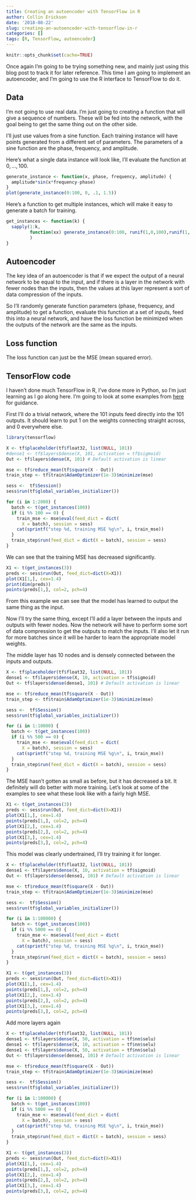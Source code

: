 ```yaml
---
title: Creating an autoencoder with TensorFlow in R
author: Collin Erickson
date: '2018-08-22'
slug: creating-an-autoencoder-with-tensorflow-in-r
categories: []
tags: [R, TensorFlow, autoencoder]
---
```


```r
knitr::opts_chunk$set(cache=TRUE)
```

Once again I'm going to be trying something new,
and mainly just using this blog post to track it
for later reference.
This time I am going to implement an autoencoder,
and I'm going to use the R interface to TensorFlow
to do it.

## Data

I'm not going to use real data.
I'm just going to creating a function that will give a sequence
of numbers.
These will be fed into the network, with the goal being
to get the same thing out on the other side.

I'll just use values from a sine function.
Each training instance will have points generated
from a different set of parameters.
The parameters of a sine function are the phase,
frequency, and amplitude.

Here's what a single data instance will look like,
I'll evaluate the function at $0, \ldots, 100$.

```r
generate_instance <- function(x, phase, frequency, amplitude) {
  amplitude*sin(x*frequency-phase)
}
plot(generate_instance(0:100, 0, .1, 1.5))
```

Here's a function to get multiple instances, which will make
it easy to generate a batch for training.

```r
get_instances <- function(k) {
  sapply(1:k,
         function(xx) generate_instance(0:100, runif(1,0,100),runif(1, .03, .5),runif(1,.1,10))
         )
}
```


## Autoencoder

The key idea of an autoencoder is that if we expect the
output of a neural network to be equal to the input,
and if there is a layer in the network with fewer nodes than
the inputs,
then the values at this layer represent a sort of
data compression of the inputs.

So I'll randomly generate function parameters
(phase, frequency, and amplitude) to get a function,
evaluate this function at a set of inputs,
feed this into a neural network,
and have the loss function be minimized when
the outputs of the network are the same as the inputs.

## Loss function

The loss function can just be the MSE
(mean squared error).


## TensorFlow code

I haven't done much TensorFlow in R, I've done more
in Python, so I'm just learning as I go along here.
I'm going to look at some examples from 
[here](https://tensorflow.rstudio.com/learn/examples.html)
for guidance.

First I'll do a trivial network, where the 101 inputs
feed directly into the 101 outputs.
It should learn to put 1 on the weights connecting straight across,
and 0 everywhere else.

```r
library(tensorflow)

X <- tf$placeholder(tf$float32, list(NULL, 101))
#dense1 <- tf$layers$dense(X, 101, activation = tf$sigmoid)
Out <- tf$layers$dense(X, 101) # Default activation is linear

mse <- tf$reduce_mean(tf$square(X - Out))
train_step <- tf$train$AdamOptimizer(1e-3)$minimize(mse)

sess <-  tf$Session()
sess$run(tf$global_variables_initializer())

for (i in 1:2000) {
  batch <- t(get_instances(100))
  if (i %% 100 == 0) {
    train_mse <- mse$eval(feed_dict = dict(
      X = batch), session = sess)
    cat(sprintf("step %d, training MSE %g\n", i, train_mse))
  }
  train_step$run(feed_dict = dict(X = batch), session = sess)
}
```

We can see that the training MSE has decreased significantly.

```r
X1 <- t(get_instances(3))
preds <- sess$run(Out, feed_dict=dict(X=X1))
plot(X1[1,], cex=1.4)
print(dim(preds))
points(preds[1,], col=2, pch=4)
```

From this example we can see that the model
has learned to output the same thing as the input.

Now I'll try the same thing, except I'll add a layer
between the inputs and outputs with fewer nodes.
Now the network will have to perform some sort of data
compression to get the outputs to match the inputs.
I'll also let it run for more batches since it
will be harder to learn the appropriate model weights.

The middle layer has 10 nodes and is densely connected
between the inputs and outputs.


```r
X <- tf$placeholder(tf$float32, list(NULL, 101))
dense1 <- tf$layers$dense(X, 10, activation = tf$sigmoid)
Out <- tf$layers$dense(dense1, 101) # Default activation is linear

mse <- tf$reduce_mean(tf$square(X - Out))
train_step <- tf$train$AdamOptimizer(1e-3)$minimize(mse)

sess <-  tf$Session()
sess$run(tf$global_variables_initializer())

for (i in 1:10000) {
  batch <- t(get_instances(100))
  if (i %% 500 == 0) {
    train_mse <- mse$eval(feed_dict = dict(
      X = batch), session = sess)
    cat(sprintf("step %d, training MSE %g\n", i, train_mse))
  }
  train_step$run(feed_dict = dict(X = batch), session = sess)
}
```

The MSE hasn't gotten as small as before, but it has decreased a bit.
It definitely will do better with more training.
Let's look at some of the examples to see what these look like
with a fairly high MSE.

```r
X1 <- t(get_instances(3))
preds <- sess$run(Out, feed_dict=dict(X=X1))
plot(X1[1,], cex=1.4)
points(preds[1,], col=2, pch=4)
plot(X1[2,], cex=1.4)
points(preds[2,], col=2, pch=4)
plot(X1[3,], cex=1.4)
points(preds[3,], col=2, pch=4)
```

This model was clearly undertrained, I'll try training it for longer.

```r
X <- tf$placeholder(tf$float32, list(NULL, 101))
dense1 <- tf$layers$dense(X, 10, activation = tf$sigmoid)
Out <- tf$layers$dense(dense1, 101) # Default activation is linear

mse <- tf$reduce_mean(tf$square(X - Out))
train_step <- tf$train$AdamOptimizer(1e-3)$minimize(mse)

sess <-  tf$Session()
sess$run(tf$global_variables_initializer())

for (i in 1:100000) {
  batch <- t(get_instances(100))
  if (i %% 5000 == 0) {
    train_mse <- mse$eval(feed_dict = dict(
      X = batch), session = sess)
    cat(sprintf("step %d, training MSE %g\n", i, train_mse))
  }
  train_step$run(feed_dict = dict(X = batch), session = sess)
}
```

```r
X1 <- t(get_instances(3))
preds <- sess$run(Out, feed_dict=dict(X=X1))
plot(X1[1,], cex=1.4)
points(preds[1,], col=2, pch=4)
plot(X1[2,], cex=1.4)
points(preds[2,], col=2, pch=4)
plot(X1[3,], cex=1.4)
points(preds[3,], col=2, pch=4)
```

Add more layers again


```r
X <- tf$placeholder(tf$float32, list(NULL, 101))
dense1 <- tf$layers$dense(X, 50, activation = tf$nn$selu)
dense1 <- tf$layers$dense(X, 10, activation = tf$nn$selu)
dense1 <- tf$layers$dense(X, 50, activation = tf$nn$selu)
Out <- tf$layers$dense(dense1, 101) # Default activation is linear

mse <- tf$reduce_mean(tf$square(X - Out))
train_step <- tf$train$AdamOptimizer(1e-3)$minimize(mse)

sess <-  tf$Session()
sess$run(tf$global_variables_initializer())

for (i in 1:100000) {
  batch <- t(get_instances(100))
  if (i %% 5000 == 0) {
    train_mse <- mse$eval(feed_dict = dict(
      X = batch), session = sess)
    cat(sprintf("step %d, training MSE %g\n", i, train_mse))
  }
  train_step$run(feed_dict = dict(X = batch), session = sess)
}
```

```r
X1 <- t(get_instances(3))
preds <- sess$run(Out, feed_dict=dict(X=X1))
plot(X1[1,], cex=1.4)
points(preds[1,], col=2, pch=4)
plot(X1[2,], cex=1.4)
points(preds[2,], col=2, pch=4)
plot(X1[3,], cex=1.4)
points(preds[3,], col=2, pch=4)
```

